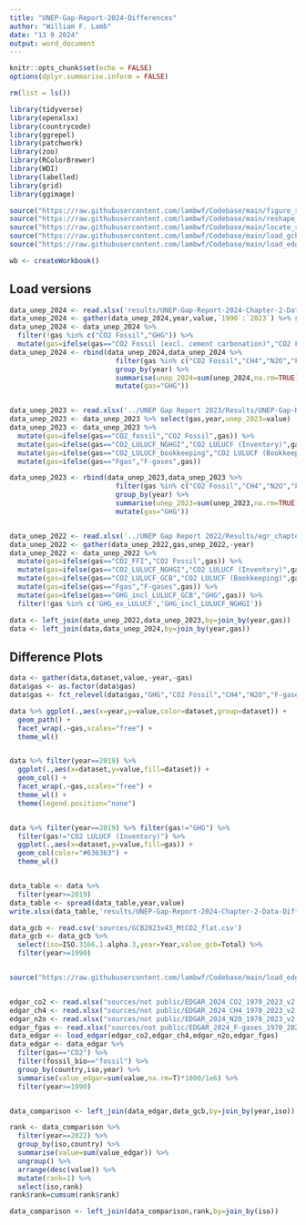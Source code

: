 ```yaml
---
title: "UNEP-Gap-Report-2024-Differences"
author: "William F. Lamb"
date: "13 9 2024"
output: word_document
---
```


```r

knitr::opts_chunk$set(echo = FALSE)
options(dplyr.summarise.inform = FALSE)

rm(list = ls())

library(tidyverse)
library(openxlsx)
library(countrycode)
library(ggrepel)
library(patchwork)
library(zoo)
library(RColorBrewer)
library(WDI)
library(labelled)
library(grid)
library(ggimage)

source("https://raw.githubusercontent.com/lambwf/Codebase/main/figure_style.R")
source("https://raw.githubusercontent.com/lambwf/Codebase/main/reshape_with_labels.R")
source("https://raw.githubusercontent.com/lambwf/Codebase/main/locate_shares.R")
source("https://raw.githubusercontent.com/lambwf/Codebase/main/load_gcb_countries_v2023.R")
source("https://raw.githubusercontent.com/lambwf/Codebase/main/load_edgar_v9.R")

wb <- createWorkbook()

```

## Load versions


```r

data_unep_2024 <- read.xlsx('results/UNEP-Gap-Report-2024-Chapter-2-Data-Global.xlsx',sheet=2)
data_unep_2024 <- gather(data_unep_2024,year,value,`1990`:`2023`) %>% select(gas,year,unep_2024=value) %>% mutate(year=as.numeric(year))
data_unep_2024 <- data_unep_2024 %>% 
  filter(!gas %in% c("CO2 Fossil","GHG")) %>% 
  mutate(gas=ifelse(gas=="CO2 Fossil (excl. cement carbonation)","CO2 Fossil",gas))
data_unep_2024 <- rbind(data_unep_2024,data_unep_2024 %>% 
                          filter(gas %in% c("CO2 Fossil","CH4","N2O","F-gases","CO2 LULUCF (Bookkeeping)")) %>% 
                          group_by(year) %>% 
                          summarise(unep_2024=sum(unep_2024,na.rm=TRUE)) %>% 
                          mutate(gas="GHG"))


data_unep_2023 <- read.xlsx('../UNEP Gap Report 2023/Results/UNEP-Gap-Report-2023-Chapter-2-Global-Data.xlsx',sheet=2)
data_unep_2023 <- data_unep_2023 %>% select(gas,year,unep_2023=value)
data_unep_2023 <- data_unep_2023 %>% 
  mutate(gas=ifelse(gas=="CO2_fossil","CO2 Fossil",gas)) %>% 
  mutate(gas=ifelse(gas=="CO2_LULUCF_NGHGI","CO2 LULUCF (Inventory)",gas)) %>% 
  mutate(gas=ifelse(gas=="CO2_LULUCF_bookkeeping","CO2 LULUCF (Bookkeeping)",gas)) %>% 
  mutate(gas=ifelse(gas=="Fgas","F-gases",gas))

data_unep_2023 <- rbind(data_unep_2023,data_unep_2023 %>% 
                          filter(gas %in% c("CO2 Fossil","CH4","N2O","F-gases","CO2 LULUCF (Bookkeeping)")) %>% 
                          group_by(year) %>% 
                          summarise(unep_2023=sum(unep_2023,na.rm=TRUE)) %>% 
                          mutate(gas="GHG"))


data_unep_2022 <- read.xlsx('../UNEP Gap Report 2022/Results/egr_chapter_data.xlsx',sheet=1)
data_unep_2022 <- gather(data_unep_2022,gas,unep_2022,-year)
data_unep_2022 <- data_unep_2022 %>% 
  mutate(gas=ifelse(gas=="CO2_FFI","CO2 Fossil",gas)) %>% 
  mutate(gas=ifelse(gas=="CO2_LULUCF_NGHGI","CO2 LULUCF (Inventory)",gas)) %>% 
  mutate(gas=ifelse(gas=="CO2_LULUCF_GCB","CO2 LULUCF (Bookkeeping)",gas)) %>% 
  mutate(gas=ifelse(gas=="Fgas","F-gases",gas)) %>% 
  mutate(gas=ifelse(gas=="GHG_incl_LULUCF_GCB","GHG",gas)) %>% 
  filter(!gas %in% c('GHG_ex_LULUCF','GHG_incl_LULUCF_NGHGI'))

data <- left_join(data_unep_2022,data_unep_2023,by=join_by(year,gas))
data <- left_join(data,data_unep_2024,by=join_by(year,gas))

```

## Difference Plots


```r

data <- gather(data,dataset,value,-year,-gas)
data$gas <- as.factor(data$gas)
data$gas <- fct_relevel(data$gas,"GHG","CO2 Fossil","CH4","N2O","F-gases","CO2 LULUCF (Bookkeeping)","CO2 LULUCF (Inventory)")

data %>% ggplot(.,aes(x=year,y=value,color=dataset,group=dataset)) +
  geom_path() +
  facet_wrap(.~gas,scales="free") +
  theme_wl()


data %>% filter(year==2019) %>% 
  ggplot(.,aes(x=dataset,y=value,fill=dataset)) +
  geom_col() +
  facet_wrap(.~gas,scales="free") +
  theme_wl() +
  theme(legend.position="none")


data %>% filter(year==2019) %>% filter(gas!="GHG") %>% 
  filter(gas!="CO2 LULUCF (Inventory)") %>% 
  ggplot(.,aes(x=dataset,y=value,fill=gas)) +
  geom_col(color="#636363") +
  theme_wl()


data_table <- data %>% 
  filter(year>=2019)
data_table <- spread(data_table,year,value)
write.xlsx(data_table,'results/UNEP-Gap-Report-2024-Chapter-2-Data-Differences.xlsx')

```


```r

data_gcb <- read.csv('sources/GCB2023v43_MtCO2_flat.csv')
data_gcb <- data_gcb %>% 
  select(iso=ISO.3166.1.alpha.3,year=Year,value_gcb=Total) %>% 
  filter(year>=1990)


source("https://raw.githubusercontent.com/lambwf/Codebase/main/load_edgar_v9.R")


edgar_co2 <- read.xlsx("sources/not public/EDGAR_2024_CO2_1970_2023_v2.xlsx",sheet=2,startRow=9)
edgar_ch4 <- read.xlsx("sources/not public/EDGAR_2024_CH4_1970_2023_v2.xlsx",sheet=2,startRow = 9)
edgar_n2o <- read.xlsx("sources/not public/EDGAR_2024_N2O_1970_2023_v2.xlsx",sheet=2,startRow = 9)
edgar_fgas <- read.xlsx("sources/not public/EDGAR_2024_F-gases_1970_2023_v2.xlsx",sheet=2,startRow = 9)
data_edgar <- load_edgar(edgar_co2,edgar_ch4,edgar_n2o,edgar_fgas)
data_edgar <- data_edgar %>% 
  filter(gas=="CO2") %>% 
  filter(fossil_bio=="fossil") %>% 
  group_by(country,iso,year) %>% 
  summarise(value_edgar=sum(value,na.rm=T)*1000/1e6) %>% 
  filter(year>=1990)


data_comparison <- left_join(data_edgar,data_gcb,by=join_by(year,iso))

rank <- data_comparison %>% 
  filter(year==2022) %>% 
  group_by(iso,country) %>% 
  summarise(value=sum(value_edgar)) %>%
  ungroup() %>% 
  arrange(desc(value)) %>% 
  mutate(rank=1) %>% 
  select(iso,rank)
rank$rank=cumsum(rank$rank)

data_comparison <- left_join(data_comparison,rank,by=join_by(iso)) 


```